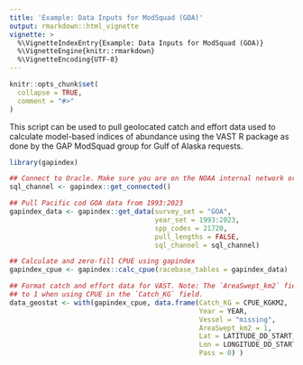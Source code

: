 ```yaml
---
title: 'Example: Data Inputs for ModSquad (GOA)'
output: rmarkdown::html_vignette
vignette: >
  %\VignetteIndexEntry{Example: Data Inputs for ModSquad (GOA)}
  %\VignetteEngine{knitr::rmarkdown}
  %\VignetteEncoding{UTF-8}
---
```


```r
knitr::opts_chunk$set(
  collapse = TRUE,
  comment = "#>"
)
```

This script can be used to pull geolocated catch and effort data used to 
calculate model-based indices of abundance using the VAST R package as done by
the GAP ModSquad group for Gulf of Alaska requests. 

```r
library(gapindex)

## Connect to Oracle. Make sure you are on the NOAA internal network or VPN
sql_channel <- gapindex::get_connected()

## Pull Pacific cod GOA data from 1993:2023
gapindex_data <- gapindex::get_data(survey_set = "GOA",
                                    year_set = 1993:2023,
                                    spp_codes = 21720,
                                    pull_lengths = FALSE,
                                    sql_channel = sql_channel)

## Calculate and zero-fill CPUE using gapindex
gapindex_cpue <- gapindex::calc_cpue(racebase_tables = gapindex_data)

## Format catch and effort data for VAST. Note: The `AreaSwept_km2` field set 
## to 1 when using CPUE in the `Catch_KG` field.
data_geostat <- with(gapindex_cpue, data.frame(Catch_KG = CPUE_KGKM2, 
                                               Year = YEAR,
                                               Vessel = "missing",
                                               AreaSwept_km2 = 1, 
                                               Lat = LATITUDE_DD_START,
                                               Lon = LONGITUDE_DD_START,
                                               Pass = 0) )
```
